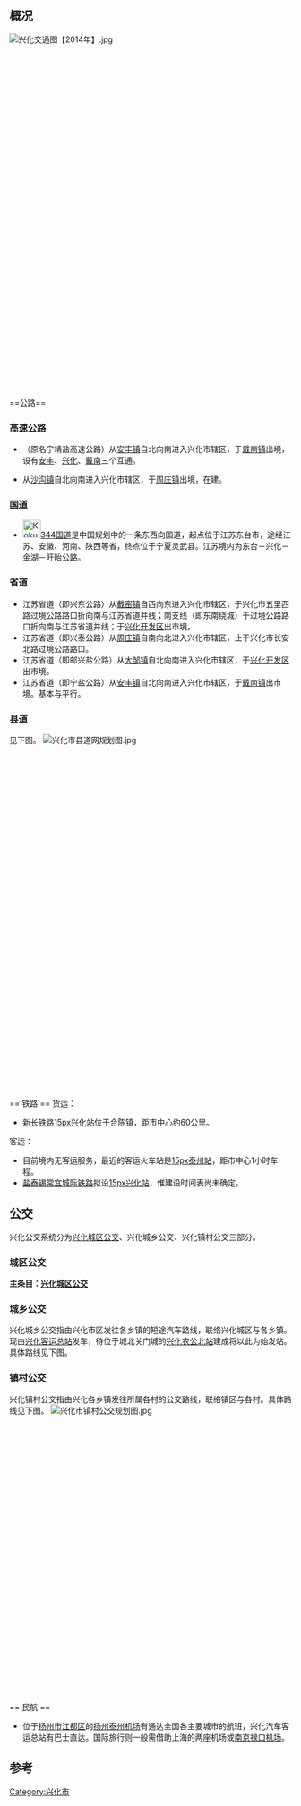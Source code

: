 ==概况==
[[File:兴化交通图【2014年】.jpg|thumb]]
<br><br><br><br><br><br><br><br><br><br><br><br><br><br><br><br><br><br><br><br><br><br><br><br><br><br><br><br><br><br><br><br><br><br><br><br><br><br>
==公路==
===高速公路===
*{{China Expwy Name|S29|[[盐靖高速公路|盐靖高速公路]]||Jiangsu}}（原名宁靖盐高速公路）从[[安丰镇|安丰镇]]自北向南进入兴化市辖区，于[[戴南镇|戴南镇]]出境，设有[[安丰|安丰]]、[[兴化市|兴化]]、[[戴南|戴南]]三个互通。
*{{China Expwy Name|S75|[[盐淮高速公路阜兴泰支线|盐淮高速公路阜兴泰支线]]||Jiangsu}}从[[沙沟镇|沙沟镇]]自北向南进入兴化市辖区，于[[周庄镇|周庄镇]]出境，在建。
===国道===
*[[File:Kokudou_344(China).svg|32px]][[344国道|344国道]]是中国规划中的一条东西向国道，起点位于江苏东台市，途经江苏、安徽、河南、陕西等省，终点位于宁夏灵武县。江苏境内为东台－兴化－金湖－盱眙公路。
===省道===
*江苏省道{{中国省道名|333|P=江苏}}（即兴东公路）从[[戴窑镇|戴窑镇]]自西向东进入兴化市辖区，于兴化市五里西路过境公路路口折向南与江苏省道{{中国省道名|233|P=江苏}}并线；南支线（即东南绕城）于过境公路路口折向南与江苏省道{{中国省道名|233|P=江苏}}并线；于[[兴化开发区|兴化开发区]]出市境。
*江苏省道{{中国省道名|231|P=江苏}}（即兴泰公路）从[[周庄镇|周庄镇]]自南向北进入兴化市辖区，止于兴化市长安北路过境公路路口。
*江苏省道{{中国省道名|233|P=江苏}}（即邮兴盐公路）从[[大邹镇|大邹镇]]自北向南进入兴化市辖区，于[[兴化开发区|兴化开发区]]出市境。
*江苏省道{{中国省道名|229|P=江苏}}（即宁盐公路）从[[安丰镇|安丰镇]]自北向南进入兴化市辖区，于[[戴南镇|戴南镇]]出市境。基本与{{China Expwy Name|S29|盐靖高速||Jiangsu}}平行。
===县道===
见下图。
[[File:兴化市县道网规划图.jpg|thumb]]
<br><br><br><br><br><br><br><br><br><br><br><br><br><br><br><br><br><br><br><br><br><br><br><br><br><br><br><br><br><br><br><br><br><br><br><br><br><br>
== 铁路 ==
货运：
* [[新长铁路|新长铁路]][[file:China_Railways.svg|15px]][[兴化站|兴化站]]位于合陈镇，距市中心约60[[公里|公里]]。

客运：
* 目前境内无客运服务，最近的客运火车站是[[file:China_Railways.svg|15px]][[泰州站|泰州站]]，距市中心1小时车程。
* [[盐泰锡常宜城际铁路|盐泰锡常宜城际铁路]]拟设[[file:China_Railways.svg|15px]][[兴化站|兴化站]]，惟建设时间表尚未确定。

== 公交 ==
兴化公交系统分为[[兴化城区公交|兴化城区公交]]、兴化城乡公交、兴化镇村公交三部分。
=== 城区公交 ===
'''主条目：[[兴化城区公交|兴化城区公交]]'''
=== 城乡公交 ===
兴化城乡公交指由兴化市区发往各乡镇的短途汽车路线，联络兴化城区与各乡镇。现由[[兴化客运总站|兴化客运总站]]发车，待位于城北关门城的[[兴化农公北站|兴化农公北站]]建成将以此为始发站。具体路线见下图。
=== 镇村公交 ===
兴化镇村公交指由兴化各乡镇发往所属各村的公交路线，联络镇区与各村。具体路线见下图。
[[File:兴化市镇村公交规划图.jpg|thumb]]
<br><br><br><br><br><br><br><br><br><br><br><br><br><br><br><br><br><br><br><br><br><br><br><br><br><br><br><br><br><br><br>
== 民航 ==
* 位于[[扬州市|扬州市]][[江都区|江都区]]的[[扬州泰州机场|扬州泰州机场]]有通达全国各主要城市的航班，兴化汽车客运总站有巴士直达。国际旅行则一般需借助上海的两座机场或[[南京禄口机场|南京禄口机场]]。

== 参考 ==

{{兴化交通|state=expanded}}
[[Category:兴化市|Category:兴化市]]